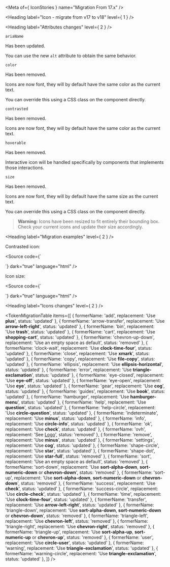 
<Meta of={ IconStories } name="Migration From 17.x" />

<Heading label="Icon - migrate from v17 to v18" level={ 1 } />

<Heading label="Attributes changes" level={ 2 } />

`ariaName` <OdsBadge color="information" label="Updated" size="sm" />

Has been updated.

You can use the new `alt` attribute to obtain the same behavior.

`color` <OdsBadge color="critical" label="Removed" size="sm" />

Has been removed.

Icons are now font, they will by default have the same color as the current text.

You can override this using a CSS class on the component directly.

`contrasted` <OdsBadge color="critical" label="Removed" size="sm" />

Has been removed.

Icons are now font, they will by default have the same color as the current text.

`hoverable` <OdsBadge color="critical" label="Removed" size="sm" />

Has been removed.

Interactive icon will be handled specifically by components that implements those interactions.

`size` <OdsBadge color="critical" label="Removed" size="sm" />

Has been removed.

Icons are now font, they will by default have the same size as the current text.

You can override this using a CSS class on the component directly.

> **Warning:**
> Icons have been resized to fit entirely their bounding box.
> Check your current icons and update their size accordingly.

<Heading label="Migration examples" level={ 2 } />

Contrasted icon:

<Source code={`
<osds-icon contrasted
          name="warning">
</osds-icon>

<!-- is now -->

<ods-icon class="custom"
          name="warning-triangle">
</ods-icon>

<style>
  .custom {
    color: #fff;
  }
</style>
`}
        dark="true"
        language="html" />

Icon size:

<Source code={`
<osds-icon name="warning"
          size="xl">
</osds-icon>

<!-- is now -->

<ods-icon class="custom"
          name="warning-triangle">
</ods-icon>

<style>
  .custom {
    font-size: 48px;
  }
</style>
`}
        dark="true"
        language="html" />

<Heading label="Icons changes" level={ 2 } />

<TokenMigrationTable items={[
  { formerName: 'add', replacement: 'Use **plus**', status: 'updated' },
  { formerName: 'arrow-transfer', replacement: 'Use **arrow-left-right**', status: 'updated' },
  { formerName: 'bin', replacement: 'Use **trash**', status: 'updated' },
  { formerName: 'cart', replacement: 'Use **shopping-cart**', status: 'updated' },
  { formerName: 'chevron-up-down', replacement: 'Use an empty space as default', status: 'removed' },
  { formerName: 'clock-wait', replacement: 'Use **clock-time-four**', status: 'updated' },
  { formerName: 'close', replacement: 'Use **xmark**', status: 'updated' },
  { formerName: 'copy', replacement: 'Use **file-copy**', status: 'updated' },
  { formerName: 'ellipsis', replacement: 'Use **ellipsis-horizontal**', status: 'updated' },
  { formerName: 'error', replacement: 'Use **triangle-exclamation**', status: 'updated' },
  { formerName: 'eye-closed', replacement: 'Use **eye-off**', status: 'updated' },
  { formerName: 'eye-open', replacement: 'Use **eye**', status: 'updated' },
  { formerName: 'gear', replacement: 'Use **cog**', status: 'updated' },
  { formerName: 'guides', replacement: 'Use **book**', status: 'updated' },
  { formerName: 'hamburger', replacement: 'Use **hamburger-menu**', status: 'updated' },
  { formerName: 'help', replacement: 'Use **question**', status: 'updated' },
  { formerName: 'help-circle', replacement: 'Use **circle-question**', status: 'updated' },
  { formerName: 'indeterminate', replacement: 'Use **minus**', status: 'updated' },
  { formerName: 'info', replacement: 'Use **circle-info**', status: 'updated' },
  { formerName: 'ok', replacement: 'Use **check**', status: 'updated' },
  { formerName: 'ovh', replacement: 'See [Logo](https://zeroheight.com/6fc8a63f7)', status: 'removed' },
  { formerName: 'remove', replacement: 'Use **minus**', status: 'updated' },
  { formerName: 'settings', replacement: 'Use **cog**', status: 'updated' },
  { formerName: 'shape-circle', replacement: 'Use **star**', status: 'updated' },
  { formerName: 'shape-dot', replacement: 'Use **star-full**', status: 'removed' },
  { formerName: 'sort', replacement: 'Use an empty space as default', status: 'removed' },
  { formerName: 'sort-down', replacement: 'Use **sort-alpha-down**, **sort-numeric-down** or **chevron-down**', status: 'removed' },
  { formerName: 'sort-up', replacement: 'Use **sort-alpha-down**, **sort-numeric-down** or **chevron-down**', status: 'removed' },
  { formerName: 'success', replacement: 'Use **check**', status: 'updated' },
  { formerName: 'success-circle', replacement: 'Use **circle-check**', status: 'updated' },
  { formerName: 'time', replacement: 'Use **clock-time-four**', status: 'updated' },
  { formerName: 'transfer', replacement: 'Use **arrow-left-right**', status: 'updated' },
  { formerName: 'triangle-down', replacement: 'Use **sort-alpha-down**, **sort-numeric-down** or **chevron-down**', status: 'removed' },
  { formerName: 'triangle-left', replacement: 'Use **chevron-left**', status: 'removed' },
  { formerName: 'triangle-right', replacement: 'Use **chevron-right**', status: 'removed' },
  { formerName: 'triangle-up', replacement: 'Use **sort-alpha-up**, **sort-numeric-up** or **chevron-up**', status: 'removed' },
  { formerName: 'user', replacement: 'Use **circle-user**', status: 'updated' },
  { formerName: 'warning', replacement: 'Use **triangle-exclamation**', status: 'updated' },
  { formerName: 'warning-circle', replacement: 'Use **triangle-exclamation**', status: 'updated' },
]} />
